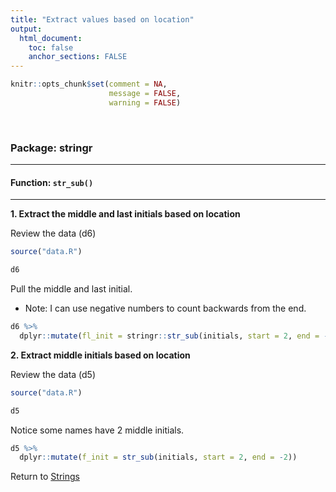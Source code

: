 ```yaml
---
title: "Extract values based on location"
output: 
  html_document:
    toc: false
    anchor_sections: FALSE
---
```


```r
knitr::opts_chunk$set(comment = NA,
                      message = FALSE,
                      warning = FALSE)
```

<br>

### Package: stringr

---

#### Function: `str_sub()`

---

**1\. Extract the middle and last initials based on location**

Review the data (d6)

```r

source("data.R")

d6

```

Pull the middle and last initial.

* Note: I can use negative numbers to count backwards from the end.

```r

d6 %>%
  dplyr::mutate(fl_init = stringr::str_sub(initials, start = 2, end = -1))

```


**2\. Extract middle initials based on location**

Review the data (d5)

```r

source("data.R")

d5

```

Notice some names have 2 middle initials.

```r

d5 %>%
  dplyr::mutate(f_init = str_sub(initials, start = 2, end = -2))

```



Return to [Strings](https://github.com/Cghlewis/data-wrangling-functions/wiki/Strings)
